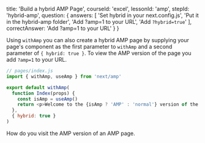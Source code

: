 
  title: 'Build a hybrid AMP Page',
  courseId: 'excel',
  lessonId: 'amp',
  stepId: 'hybrid-amp',
  question: {
    answers: [
      'Set hybrid in your next.config.js',
      'Put it in the hybrid-amp folder',
      'Add ?amp=1 to your URL',
      'Add `?hybrid=true`'
    ],
    correctAnswer: 'Add ?amp=1 to your URL'
  }
}

Using `withAmp` you can also create a hybrid AMP page by supplying your page's component as the first parameter to `withAmp` and a second parameter of `{ hybrid: true }`. To view the AMP version of the page you add `?amp=1` to your URL.

```js
// pages/index.js
import { withAmp, useAmp } from 'next/amp'

export default withAmp(
  function Index(props) {
    const isAmp = useAmp()
    return <p>Welcome to the {isAmp ? 'AMP' : 'normal'} version of the Index page!!</p>
  },
  { hybrid: true }
)
```

How do you visit the AMP version of an AMP page.


